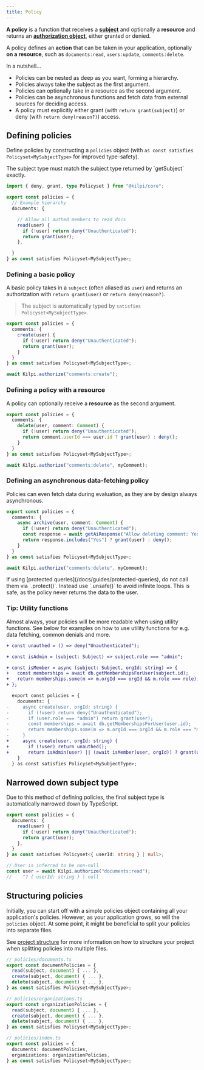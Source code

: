 ```yaml
---
title: Policy
---
```


**A policy** is a function that receives a [**subject**](/docs/concepts/subject) and optionally a **resource** and returns an [**authorization object**](/docs/concepts/authorization-object), either granted or denied.

A policy defines an **action** that can be taken in your application, optionally **on a resource**, such as `documents:read`, `users:update`, `comments:delete`.

In a nutshell...

- Policies can be nested as deep as you want, forming a hierarchy.
- Policies always take the subject as the first argument.
- Policies can optionally take in a resource as the second argument.
- Policies can be asynchronous functions and fetch data from external sources for deciding access.
- A policy must explicitly either grant (with `return grant(subject)`) or deny (with `return deny(reason?)`) access.

## Defining policies

Define policies by constructing a `policies` object (with `as const satisfies Policyset<MySubjectType>` for improved type-safety).

<Aside>
The subject type must match the subject type returned by `getSubject` exactly.
</Aside>

```ts
import { deny, grant, type Policyset } from "@kilpi/core";

export const policies = {
  // Example hierarchy
  documents: {

    // Allow all authed members to read docs
    read(user) {
      if (!user) return deny("Unauthenticated");
      return grant(user);
    },

  }
} as const satisfies Policyset<MySubjectType>;
```

### Defining a basic policy

A basic policy takes in a `subject` (often aliased as `user`) and returns an authorization with `return grant(user)` or `return deny(reason?)`.

> The subject is automatically typed by `satisfies Policyset<MySubjectType>`. 

```ts
export const policies = {
  comments: {
    create(user) {
      if (!user) return deny("Unauthenticated");
      return grant(user);
    }
  }
} as const satisfies Policyset<MySubjectType>;

await Kilpi.authorize("comments:create");
```

### Defining a policy with a resource

A policy can optionally receive a **resource** as the second argument.

```ts {3,5,10}
export const policies = {
  comments: {
    delete(user, comment: Comment) {
      if (!user) return deny("Unauthenticated");
      return comment.userId === user.id ? grant(user) : deny();
    }
  }
} as const satisfies Policyset<MySubjectType>;

await Kilpi.authorize("comments:delete", myComment);
```

### Defining an asynchronous data-fetching policy

Policies can even fetch data during evaluation, as they are by design always asynchronous.

```ts {5}
export const policies = {
  comments: {
    async archive(user, comment: Comment) {
      if (!user) return deny("Unauthenticated");
      const response = await getAiResponse("Allow deleting comment: Yes or no?");
      return response.includes("Yes") ? grant(user) : deny();
    }
  }
} as const satisfies Policyset<MySubjectType>;

await Kilpi.authorize("comments:delete", myComment);
```

<Aside type="warning">
If using [protected queries](/docs/guides/protected-queries), do not call them via `.protect()`. Instead use `.unsafe()` to avoid infinite loops. This is safe, as the policy never returns the data to the user.
</Aside>

### Tip: Utility functions

Almost always, your policies will be more readable when using utility functions. See below for examples on how to use utility functions for e.g. data fetching, common denials and more.

```diff lang="ts"
+ const unauthed = () => deny("Unauthenticated");

+ const isAdmin = (subject: Subject) => subject.role === "admin";

+ const isMember = async (subject: Subject, orgId: string) => {
+   const memberships = await db.getMembershipsForUser(subject.id);
+   return memberships.some(m => m.orgId === orgId && m.role === role);
+ };

  export const policies = {
    documents: {
-     async create(user, orgId: string) {
-       if (!user) return deny("Unauthenticated");
-       if (user.role === "admin") return grant(user);
-       const memberships = await db.getMembershipsForUser(user.id);
-       return memberships.some(m => m.orgId === orgId && m.role === "manager") ? grant(user) : deny();
-     }
+     async create(user, orgId: string) {
+       if (!user) return unauthed();
+       return isAdmin(user) || (await isMember(user, orgId)) ? grant(user) : deny();
    }
  } as const satisfies Policyset<MySubjectType>;
```

## Narrowed down subject type

Due to this method of defining policies, the final subject type is automatically narrowed down by TypeScript.


```ts {4-5,11}
export const policies = {
  documents: {
    read(user) {
      if (!user) return deny("Unauthenticated");
      return grant(user);
    },
  }
} as const satisfies Policyset<{ userId: string } | null>;

// User is inferred to be non-null
const user = await Kilpi.authorize("documents:read");
//    ^? { userId: string } | null
```

## Structuring policies

Initially, you can start off with a simple policies object containing all your application's policies. However, as your application grows, so will the `policies` object. At some point, it might be beneficial to split your policies into separate files.

See [project structure](/docs/getting-started/project-structure) for more information on how to structure your project when splitting policies into multiple files.

```ts
// policies/documents.ts
export const documentPolicies = {
  read(subject, document) { ... },
  create(subject, document) { ... },
  delete(subject, document) { ... },
} as const satisfies Policyset<MySubjectType>;
```

```ts
// policies/organizations.ts
export const organizationPolicies = {
  read(subject, document) { ... },
  create(subject, document) { ... },
  delete(subject, document) { ... },
} as const satisfies Policyset<MySubjectType>;
```

```ts
// policies/index.ts
export const policies = {
  documents: documentPolicies,
  organizations: organizationPolicies,
} as const satisfies Policyset<MySubjectType>;
```